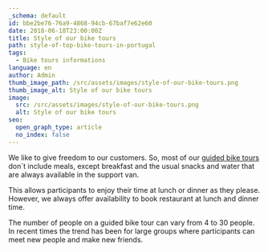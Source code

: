 ```yaml
---
_schema: default
id: bbe2be76-76a9-4868-94cb-67baf7e62e60
date: 2018-06-18T23:00:00Z
title: Style of our bike tours
path: style-of-top-bike-tours-in-portugal
tags:
  - Bike tours informations
language: en
author: Admin
thumb_image_path: /src/assets/images/style-of-our-bike-tours.png
thumb_image_alt: Style of our bike tours
image:
  src: /src/assets/images/style-of-our-bike-tours.png
  alt: Style of our bike tours
seo:
  open_graph_type: article
  no_index: false
---
```

We like to give freedom to our customers. So, most of our [guided bike tours](/guided-bike-tours-calendar-portugal)
don´t include meals, except breakfast and the usual snacks and water that are
always available in the support van.

This allows participants to enjoy their time at lunch or dinner as they please.
However, we always offer availability to book restaurant at lunch and dinner
time.

The number of people on a guided bike tour can vary from 4 to 30 people. In
recent times the trend has been for large groups where participants can meet new
people and make new friends.

&nbsp;